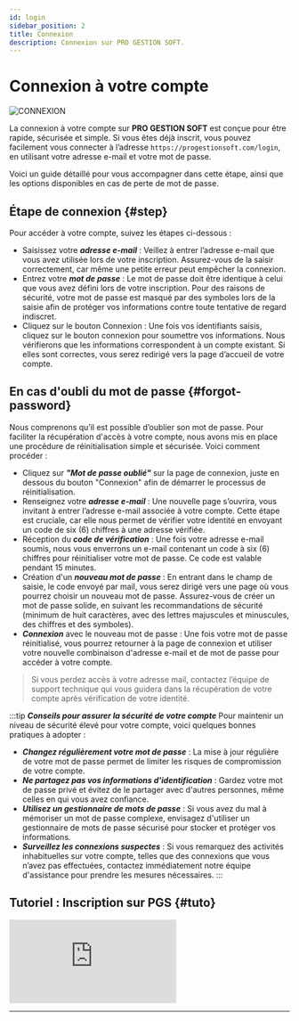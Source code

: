 ```yaml
---
id: login
sidebar_position: 2
title: Connexion
description: Connexion sur PRO GESTION SOFT.
---
```

 

# <i className="fas fa-sign-in-alt"></i> Connexion à votre compte
<img src="/img/docs/login.png" alt="CONNEXION" className={styles.docsImg} />

La connexion à votre compte sur **PRO GESTION SOFT** est conçue pour être rapide, sécurisée et simple. Si vous êtes déjà inscrit, vous pouvez facilement vous connecter à l’adresse `https://progestionsoft.com/login`, en utilisant votre adresse e-mail et votre mot de passe.

Voici un guide détaillé pour vous accompagner dans cette étape, ainsi que les options disponibles en cas de perte de mot de passe.


## Étape de connexion \{#step}
Pour accéder à votre compte, suivez les étapes ci-dessous :

-	Saisissez votre ***adresse e-mail*** : Veillez à entrer l’adresse e-mail que vous avez utilisée lors de votre inscription. Assurez-vous de la saisir correctement, car même une petite erreur peut empêcher la connexion.
-	Entrez votre ***mot de passe*** : Le mot de passe doit être identique à celui que vous avez défini lors de votre inscription. Pour des raisons de sécurité, votre mot de passe est masqué par des symboles lors de la saisie afin de protéger vos informations contre toute tentative de regard indiscret.
-	Cliquez sur le bouton <span className={styles.blueBtn}>Connexion</span> : Une fois vos identifiants saisis, cliquez sur le bouton connexion pour soumettre vos informations. Nous vérifierons que les informations correspondent à un compte existant. Si elles sont correctes, vous serez redirigé vers la page d’accueil de votre compte.


## En cas d'oubli du mot de passe \{#forgot-password}
Nous comprenons qu’il est possible d’oublier son mot de passe. Pour faciliter la récupération d'accès à votre compte, nous avons mis en place une procédure de réinitialisation simple et sécurisée. Voici comment procéder :

-	Cliquez sur ***"Mot de passe oublié"*** sur la page de connexion, juste en dessous du bouton "Connexion" afin de démarrer le processus de réinitialisation.
-	Renseignez votre ***adresse e-mail*** : Une nouvelle page s’ouvrira, vous invitant à entrer l’adresse e-mail associée à votre compte. Cette étape est cruciale, car elle nous permet de vérifier votre identité en envoyant un code de six (6) chiffres à une adresse vérifiée.
-	Réception du ***code de vérification*** : Une fois votre adresse e-mail soumis, nous vous enverrons un e-mail contenant un code à six (6) chiffres pour réinitialiser votre mot de passe. Ce code est valable pendant 15 minutes.
-	Création d'un ***nouveau mot de passe*** : En entrant dans le champ de saisie, le code envoyé par mail, vous serez dirigé vers une page où vous pourrez choisir un nouveau mot de passe. Assurez-vous de créer un mot de passe solide, en suivant les recommandations de sécurité (minimum de huit caractères, avec des lettres majuscules et minuscules, des chiffres et des symboles).
-	***Connexion*** avec le nouveau mot de passe : Une fois votre mot de passe réinitialisé, vous pourrez retourner à la page de connexion et utiliser votre nouvelle combinaison d'adresse e-mail et de mot de passe pour accéder à votre compte.

> Si vous perdez accès à votre adresse mail, contactez l’équipe de support technique qui vous guidera dans la récupération de votre compte après vérification de votre identité.

:::tip ***Conseils pour assurer la sécurité de votre compte***
Pour maintenir un niveau de sécurité élevé pour votre compte, voici quelques bonnes pratiques à adopter :
-	***Changez régulièrement votre mot de passe*** : La mise à jour régulière de votre mot de passe permet de limiter les risques de compromission de votre compte.
-	***Ne partagez pas vos informations d'identification*** : Gardez votre mot de passe privé et évitez de le partager avec d'autres personnes, même celles en qui vous avez confiance.
-	***Utilisez un gestionnaire de mots de passe*** : Si vous avez du mal à mémoriser un mot de passe complexe, envisagez d'utiliser un gestionnaire de mots de passe sécurisé pour stocker et protéger vos informations.
-	***Surveillez les connexions suspectes*** : Si vous remarquez des activités inhabituelles sur votre compte, telles que des connexions que vous n’avez pas effectuées, contactez immédiatement notre équipe d'assistance pour prendre les mesures nécessaires.
:::


## Tutoriel : Inscription sur PGS \{#tuto}
<div className={styles.ytbFrame}>
<iframe
  src="https://www.youtube.com/embed/KAKnJ42iaKg"
  title="Connexion sur PGS"
  frameborder="0"
  allow="accelerometer; autoplay; clipboard-write; encrypted-media; gyroscope; picture-in-picture"
  allowfullscreen>
</iframe>
</div>

---

<Feedback />